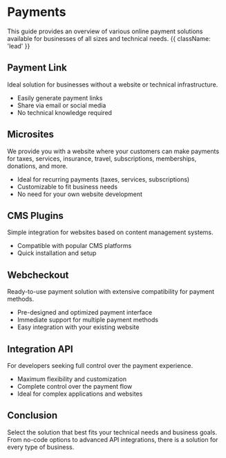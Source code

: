 

<HeroPattern />

# Payments

This guide provides an overview of various online payment solutions available for businesses of all sizes and technical needs. {{ className: 'lead' }}

## Payment Link

Ideal solution for businesses without a website or technical infrastructure.

- Easily generate payment links
- Share via email or social media
- No technical knowledge required

## Microsites

We provide you with a website where your customers can make payments for taxes, services, insurance, travel, subscriptions, memberships, donations, and more.

- Ideal for recurring payments (taxes, services, subscriptions)
- Customizable to fit business needs
- No need for your own website development

## CMS Plugins

Simple integration for websites based on content management systems.

- Compatible with popular CMS platforms
- Quick installation and setup

## Webcheckout

Ready-to-use payment solution with extensive compatibility for payment methods.

- Pre-designed and optimized payment interface
- Immediate support for multiple payment methods
- Easy integration with your existing website

## Integration API

For developers seeking full control over the payment experience.

- Maximum flexibility and customization
- Complete control over the payment flow
- Ideal for complex applications and websites

## Conclusion

Select the solution that best fits your technical needs and business goals. From no-code options to advanced API integrations, there is a solution for every type of business.